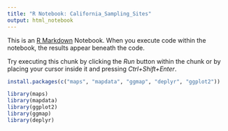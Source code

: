 ```yaml
---
title: "R Notebook: California_Sampling_Sites"
output: html_notebook
---
```


This is an [R Markdown](http://rmarkdown.rstudio.com) Notebook. When you execute code within the notebook, the results appear beneath the code. 

Try executing this chunk by clicking the *Run* button within the chunk or by placing your cursor inside it and pressing *Ctrl+Shift+Enter*. 

```r
install.packages(c("maps", "mapdata", "ggmap", "deplyr", "ggplot2"))
```

```r

library(maps)
library(mapdata)
library(ggplot2)
library(ggmap)
library(deplyr)

```

